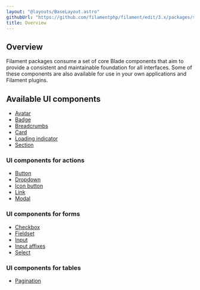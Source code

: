```yaml
---
layout: "@layouts/BaseLayout.astro"
githubUrl: "https://github.com/filamentphp/filament/edit/3.x/packages/support/docs/09-blade-components/01-overview.md"
title: Overview
---
```


## Overview

Filament packages consume a set of core Blade components that aim to provide a consistent and maintainable foundation for all interfaces. Some of these components are also available for use in your own applications and Filament plugins.

## Available UI components

- [Avatar](avatar)
- [Badge](badge)
- [Breadcrumbs](breadcrumbs)
- [Card](card)
- [Loading indicator](loading-indicator)
- [Section](section)

### UI components for actions

- [Button](button)
- [Dropdown](dropdown)
- [Icon button](icon-button)
- [Link](link)
- [Modal](modal)

### UI components for forms

- [Checkbox](checkbox)
- [Fieldset](fieldset)
- [Input](input)
- [Input affixes](input-affixes)
- [Select](select)

### UI components for tables

- [Pagination](pagination)
